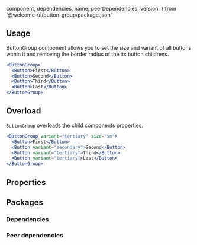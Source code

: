 
  component,
  dependencies,
  name,
  peerDependencies,
  version,
} from '@welcome-ui/button-group/package.json'

<Showcase
  version={version}
  name={name}
  component={component}
  description="Buttons grouped without space."
/>

## Usage

ButtonGroup component allows you to set the size and variant of all buttons within it and removing the border radius of the its button childrens.

```jsx
<ButtonGroup>
  <Button>First</Button>
  <Button>Second</Button>
  <Button>Third</Button>
  <Button>Last</Button>
</ButtonGroup>
```

## Overload

`ButtonGroup` overloads the child components properties.

```jsx
<ButtonGroup variant="tertiary" size="sm">
  <Button>First</Button>
  <Button variant="secondary">Second</Button>
  <Button variant="tertiary">Third</Button>
  <Button variant="tertiary">Last</Button>
</ButtonGroup>
```

## Properties

<Props propTypes={props.propTypes.ButtonGroup} />

## Packages

### Dependencies

<Dependencies dependencies={dependencies} />

### Peer dependencies

<Dependencies dependencies={peerDependencies} />

<Pagination />
